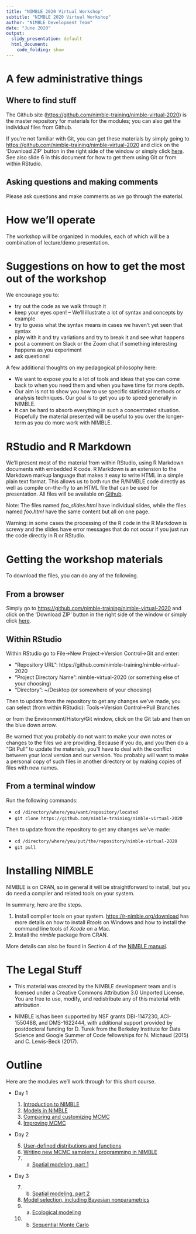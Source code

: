 ```yaml
---
title: "NIMBLE 2020 Virtual Workshop"
subtitle: "NIMBLE 2020 Virtual Workshop"
author: "NIMBLE Development Team"
date: "June 2020"
output:
  slidy_presentation: default
  html_document:
    code_folding: show
---
```

<style>
slides > slide {
  overflow-x: auto !important;
  overflow-y: auto !important;
}
</style>

# A few administrative things

## Where to find stuff

The Github site ([https://github.com/nimble-training/nimble-virtual-2020](https://github.com/nimble-training/nimble-virtual-2020)) is the master repository for materials for the modules; you can also get the individual files from Github. 

If you're not familiar with Git, you can get these materials by simply going to [https://github.com/nimble-training/nimble-virtual-2020](https://github.com/nimble-training/nimble-virtual-2020) and click on the 'Download ZIP' button in the right side of the window or simply click [here](https://github.com/nimble-training/nimble-virtual-2020/archive/master.zip). See also slide 6 in this document for how to get them using Git or from within RStudio.


## Asking questions and making comments

Please ask questions and make comments as we go through the material.

# How we'll operate

The workshop will be organized in modules, each of which will be a combination of lecture/demo presentation. 

# Suggestions on how to get the most out of the workshop

We encourage you to:

- try out the code as we walk through it
-  keep your eyes open! -- We'll illustrate a lot of syntax and concepts by example
- try to guess what the syntax means in cases we haven't yet seen that syntax
- play with it and try variations and try to break it and see what happens
- post a comment on Slack or the Zoom chat if something interesting happens as you experiment
- ask questions!


A few additional thoughts on my pedagogical philosophy here:

- We want to expose you to a lot of tools and ideas that you can come back to when you need them and when you have time for more depth.
- Our aim is not to show you how to use specific statistical methods or analysis techniques. Our goal is to get you up to speed generally in NIMBLE.
- It can be hard to absorb everything in such a concentrated situation. Hopefully the material presented will be useful to you over the longer-term as you do more work with NIMBLE.

# RStudio and R Markdown

We'll present most of the material from within RStudio, using R Markdown documents with embedded R code. R Markdown is an extension to the Markdown markup language that makes it easy to write HTML in a simple plain text format.  This allows us to both run the R/NIMBLE code directly as well as compile on-the-fly to an HTML file that can be used for presentation. All files will be available on [Github](https://github.com/nimble-training/nimble-virtual-2020).  

Note: The files named *foo_slides.html* have individual slides, while the files named *foo.html* have the same content but all on one page.

Warning: in some cases the processing of the R code in the R Markdown is screwy and the slides have error messages that do not occur if you just run the code directly in R or RStudio. 

# Getting the workshop materials

To download the files, you can do any of the following. 

## From a browser

Simply go to [https://github.com/nimble-training/nimble-virtual-2020](https://github.com/nimble-training/nimble-virtual-2020) and click on the 'Download ZIP' button in the right side of the window or simply click [here](https://github.com/nimble-training/nimble-virtual-2020/archive/master.zip).

## Within RStudio

Within RStudio go to File->New Project->Version Control->Git and enter:

- "Repository URL": https://github.com/nimble-training/nimble-virtual-2020
- "Project Directory Name": nimble-virtual-2020 (or something else of your choosing)
- "Directory": ~/Desktop (or somewhere of your choosing)

Then to update from the repository to get any changes we've made, you can select (from within RStudio):
Tools->Version Control->Pull Branches

or from the Environment/History/Git window, click on the Git tab and then on the blue down arrow.

Be warned that you probably do not want to make your own notes or changes to the files we are providing. Because if you do, and you then do a "Git Pull" to update the materials, you'll have to deal with the conflict between your local version and our version. You probably will want to make a personal copy of such files in another directory or by making copies of files with new names.

## From a terminal window

Run the following commands:

- `cd /directory/where/you/want/repository/located`
- `git clone https://github.com/nimble-training/nimble-virtual-2020`

Then to update from the repository to get any changes we've made:

- `cd /directory/where/you/put/the/repository/nimble-virtual-2020`
- `git pull`

# Installing NIMBLE

NIMBLE is on CRAN, so in general it will be straightforward to install, but you do need a compiler and related tools on your system.  

In summary, here are the steps.

1. Install compiler tools on your system. [https://r-nimble.org/download](https://r-nimble.org/download) has more details on how to install *Rtools* on Windows and how to install the
command line tools of *Xcode* on a Mac.
2. Install the *nimble* package from CRAN. 

More details can also be found in Section 4 of the [NIMBLE manual](https://r-nimble.org/html_manual/cha-installing-nimble.html).

# The Legal Stuff

- This material was created by the NIMBLE development team and is licensed under a Creative Commons Attribution 3.0 Unported License. You are free to use, modify, and redistribute any of this material with attribution.

- NIMBLE is/has been supported by NSF grants DBI-1147230, ACI-1550488, and DMS-1622444, with additional support provided by postdoctoral funding for D. Turek from the Berkeley Institute for Data Science and Google Summer of Code fellowships for N. Michaud (2015) and C. Lewis-Beck (2017).

# Outline

Here are the modules we'll work through for this short course.

 - Day 1
 
    1. [Introduction to NIMBLE](content/1_introduction_to_nimble/introduction_to_nimble.html)
    2. [Models in NIMBLE](content/2_nimble_models/nimble_models.html)
    3. [Comparing and customizing MCMC](content/3_comparing_and_customizing_mcmc/comparing_and_customizing_mcmc.html)
    4. [Improving MCMC](content/4_improving_mcmc/improving_mcmc.html)

 - Day 2

    5. [User-defined distributions and functions](content/5_user_defined/user_defined.html) 
    6. [Writing new MCMC samplers / programming in NIMBLE](content/6_writing_new_mcmc_samplers/writing_new_mcmc_samplers.html)
    7. (a) [Spatial modeling, part 1](content/7_spatial_models/spatial_models.html)
  
 - Day 3
 
    7. (b) [Spatial modeling, part 2](content/7_spatial_models/spatial_models.html)
    8. [Model selection, including Bayesian nonparametrics](content/8_model_selection_bnp/model_selection_bnp.html)
    9. (a) [Ecological modeling](content/9_ecology/ecology.html) 
    9. (b) [Sequential Monte Carlo](content/9_smc/smc.html)


